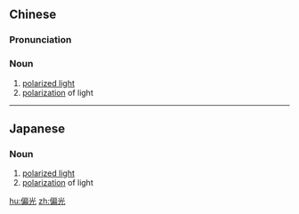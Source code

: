 ==Chinese==
{{zh-forms}}

===Pronunciation===
{{zh-pron
|m=piānguāng
|c=pin1 gwong1
|cat=n
}}

===Noun===
{{zh-noun}}

# [[polarized light]]
# [[polarization]] of light

----

==Japanese==
{{ja-kanjitab|へん|こう|yomi=o}}

===Noun===
{{ja-noun|へんこう}}

# [[polarized light]]
# [[polarization]] of light

[[hu:偏光]]
[[zh:偏光]]